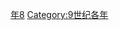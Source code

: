{{Catnav|頁面分類|历史|歷史時代|年|9世纪各年}}

{{catmore}}

[[Category:840年代|年8]]
[[Category:9世纪各年|Category:9世纪各年]]